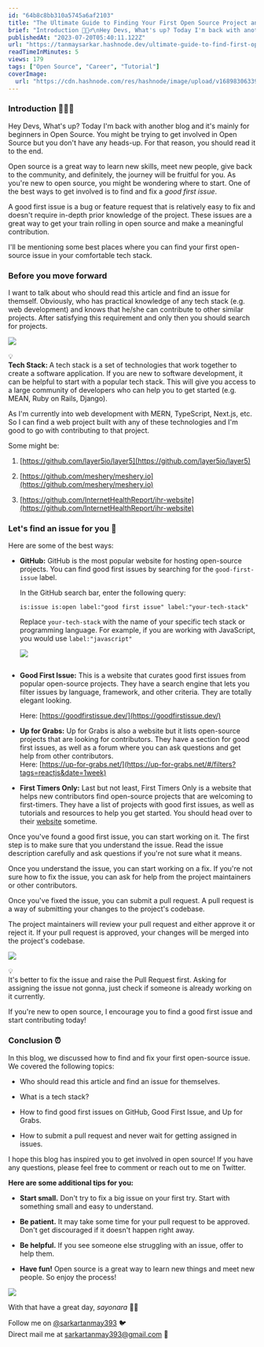 ```yaml
---
id: "64b8c8bb310a5745a6af2103"
title: "The Ultimate Guide to Finding Your First Open Source Project and Issue as a Beginner"
brief: "Introduction 🙋🏻‍♂️\nHey Devs, What's up? Today I'm back with another blog and it's mainly for beginners in Open Source. You might be trying to get involved in Open Source but you don't have any heads-up. For that reason, you should read it to the en..."
publishedAt: "2023-07-20T05:40:11.122Z"
url: "https://tanmaysarkar.hashnode.dev/ultimate-guide-to-find-first-open-source-issue"
readTimeInMinutes: 5
views: 179
tags: ["Open Source", "Career", "Tutorial"]
coverImage:
  url: "https://cdn.hashnode.com/res/hashnode/image/upload/v1689830633955/4168701c-6a43-4179-8f0b-5484ea984676.jpeg"
---
```


### Introduction 🙋🏻‍♂️

Hey Devs, What's up? Today I'm back with another blog and it's mainly for beginners in Open Source. You might be trying to get involved in Open Source but you don't have any heads-up. For that reason, you should read it to the end.

Open source is a great way to learn new skills, meet new people, give back to the community, and definitely, the journey will be fruitful for you. As you're new to open source, you might be wondering where to start. One of the best ways to get involved is to find and fix a *good first issue*.

A good first issue is a bug or feature request that is relatively easy to fix and doesn't require in-depth prior knowledge of the project. These issues are a great way to get your train rolling in open source and make a meaningful contribution.

I'll be mentioning some best places where you can find your first open-source issue in your comfortable tech stack.

### Before you move forward

I want to talk about who should read this article and find an issue for themself. Obviously, who has practical knowledge of any tech stack (e.g. web development) and knows that he/she can contribute to other similar projects. After satisfying this requirement and only then you should search for projects.

![](https://media0.giphy.com/media/VJHGm6V1szmCTrGJSl/giphy.gif?cid=ecf05e47squyric87mad08ey31q4oym824tehzndyjh5o8yc&ep=v1_gifs_search&rid=giphy.gif&ct=g)

<div data-node-type="callout">
<div data-node-type="callout-emoji">💡</div>
<div data-node-type="callout-text"><strong>Tech Stack: </strong>A tech stack is a set of technologies that work together to create a software application. If you are new to software development, it can be helpful to start with a popular tech stack. This will give you access to a large community of developers who can help you to get started (e.g. MEAN, Ruby on Rails, Django).</div>
</div>

As I'm currently into web development with MERN, TypeScript, Next.js, etc. So I can find a web project built with any of these technologies and I'm good to go with contributing to that project.

Some might be:

1. [https://github.com/layer5io/layer5](https://github.com/layer5io/layer5)
    
2. [https://github.com/meshery/meshery.io](https://github.com/meshery/meshery.io)
    
3. [https://github.com/InternetHealthReport/ihr-website](https://github.com/InternetHealthReport/ihr-website)
    

### Let's find an issue for you 🙌

Here are some of the best ways:

* **GitHub:** GitHub is the most popular website for hosting open-source projects. You can find good first issues by searching for the `good-first-issue` label.
    
    In the GitHub search bar, enter the following query:
    
    `is:issue is:open label:"good first issue" label:"your-tech-stack"`
    
    Replace `your-tech-stack` with the name of your specific tech stack or programming language. For example, if you are working with JavaScript, you would use `label:"javascript"`
    
    ![](https://cdn.hashnode.com/res/hashnode/image/upload/v1689787491678/74b44cbc-6a8b-4062-9136-4c3fccae3bcc.png)
    
    ![]()
    
* **Good First Issue:** This is a website that curates good first issues from popular open-source projects. They have a search engine that lets you filter issues by language, framework, and other criteria. They are totally elegant looking.
    
    Here: [https://goodfirstissue.dev/](https://goodfirstissue.dev/)
    
* **Up for Grabs:** Up for Grabs is also a website but it lists open-source projects that are looking for contributors. They have a section for good first issues, as well as a forum where you can ask questions and get help from other contributors.  
    Here: [https://up-for-grabs.net/](https://up-for-grabs.net/#/filters?tags=reactjs&date=1week)
    
* **First Timers Only:** Last but not least, First Timers Only is a website that helps new contributors find open-source projects that are welcoming to first-timers. They have a list of projects with good first issues, as well as tutorials and resources to help you get started. You should head over to their [website](https://www.firsttimersonly.com/) sometime.
    

Once you've found a good first issue, you can start working on it. The first step is to make sure that you understand the issue. Read the issue description carefully and ask questions if you're not sure what it means.

Once you understand the issue, you can start working on a fix. If you're not sure how to fix the issue, you can ask for help from the project maintainers or other contributors.

Once you've fixed the issue, you can submit a pull request. A pull request is a way of submitting your changes to the project's codebase.

The project maintainers will review your pull request and either approve it or reject it. If your pull request is approved, your changes will be merged into the project's codebase.

![](https://media3.giphy.com/media/XuogjQPxfosnK/giphy.gif?cid=ecf05e478ycbsalzmc861ce1pcug892ela6aamnmukvh57m0&ep=v1_gifs_search&rid=giphy.gif&ct=g)

<div data-node-type="callout">
<div data-node-type="callout-emoji">💡</div>
<div data-node-type="callout-text">It's better to fix the issue and raise the Pull Request first. Asking for assigning the issue not gonna, just check if someone is already working on it currently.</div>
</div>

If you're new to open source, I encourage you to find a good first issue and start contributing today!

### Conclusion ⏰

In this blog, we discussed how to find and fix your first open-source issue. We covered the following topics:

* Who should read this article and find an issue for themselves.
    
* What is a tech stack?
    
* How to find good first issues on GitHub, Good First Issue, and Up for Grabs.
    
* How to submit a pull request and never wait for getting assigned in issues.
    

I hope this blog has inspired you to get involved in open source! If you have any questions, please feel free to comment or reach out to me on Twitter.

**Here are some additional tips for you:**

* **Start small.** Don't try to fix a big issue on your first try. Start with something small and easy to understand.
    
* **Be patient.** It may take some time for your pull request to be approved. Don't get discouraged if it doesn't happen right away.
    
* **Be helpful.** If you see someone else struggling with an issue, offer to help them.
    
* **Have fun!** Open source is a great way to learn new things and meet new people. So enjoy the process!
    

![](https://media.giphy.com/media/zAYZOtH5OMhuU/giphy.gif)

With that have a great day, *sayonara* 👋🏼

Follow me on [@sarkartanmay393](www.twitter.com/sarkartanmay393) 🐦  
Direct mail me at [sarkartanmay393@gmail.com](http://sarkartanmay393@gmail.com) 📧 